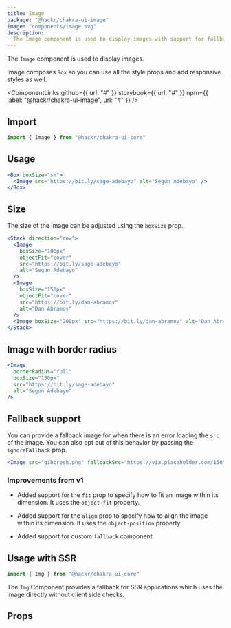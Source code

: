 ```yaml
---
title: Image
package: "@hackr/chakra-ui-image"
image: "components/image.svg"
description:
  The Image component is used to display images with support for fallback.
---
```


The `Image` component is used to display images.

Image composes `Box` so you can use all the style props and add responsive
styles as well.

<ComponentLinks
  github={{ url: "#" }}
  storybook={{ url: "#" }}
  npm={{ label: "@hackr/chakra-ui-image", url: "#" }}
/>

<carbon-ad></carbon-ad>

## Import

```js
import { Image } from "@hackr/chakra-ui-core"
```

## Usage

```jsx
<Box boxSize="sm">
  <Image src="https://bit.ly/sage-adebayo" alt="Segun Adebayo" />
</Box>
```

## Size

The size of the image can be adjusted using the `boxSize` prop.

```jsx
<Stack direction="row">
  <Image
    boxSize="100px"
    objectFit="cover"
    src="https://bit.ly/sage-adebayo"
    alt="Segun Adebayo"
  />
  <Image
    boxSize="150px"
    objectFit="cover"
    src="https://bit.ly/dan-abramov"
    alt="Dan Abramov"
  />
  <Image boxSize="200px" src="https://bit.ly/dan-abramov" alt="Dan Abramov" />
</Stack>
```

## Image with border radius

```jsx
<Image
  borderRadius="full"
  boxSize="150px"
  src="https://bit.ly/sage-adebayo"
  alt="Segun Adebayo"
/>
```

## Fallback support

You can provide a fallback image for when there is an error loading the `src` of
the image. You can also opt out of this behavior by passing the `ignoreFallback`
prop.

```jsx
<Image src="gibbresh.png" fallbackSrc="https://via.placeholder.com/150" />
```

### Improvements from v1

- Added support for the `fit` prop to specify how to fit an image within its
  dimension. It uses the `object-fit` property.

- Added support for the `align` prop to specify how to align the image within
  its dimension. It uses the `object-position` property.

- Added support for custom `fallback` component.

## Usage with SSR

```js
import { Img } from "@hackr/chakra-ui-core"
```

The `Img` Component provides a fallback for SSR applications which uses the image
directly without client side checks.

## Props

<PropsTable of="Image" />
